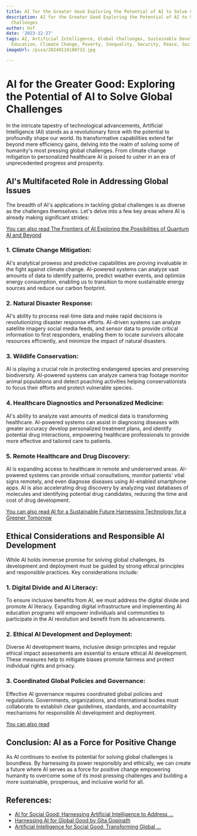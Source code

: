 ```yaml
---
title: AI for the Greater Good Exploring the Potential of AI to Solve Global Challenges
description: AI for the Greater Good Exploring the Potential of AI to Solve Global
  Challenges
author: Usf
date: '2023-12-27'
tags: AI, Artificial Intelligence, Global Challenges, Sustainable Development, Healthcare,
  Education, Climate Change, Poverty, Inequality, Security, Peace, Social Impact
imageUrl: /pixa/20240116100732.jpg

---
```

# AI for the Greater Good: Exploring the Potential of AI to Solve Global Challenges

In  the intricate tapestry of technological advancements, Artificial Intelligence (AI) stands as a revolutionary force with the potential to profoundly shape our  world. Its transformative capabilities extend far beyond mere efficiency gains, delving into the realm of solving some of humanity's most pressing global challenges. From  climate change mitigation to personalized healthcare AI is poised to usher in an era of unprecedented progress and prosperity.

## AI's Multifaceted Role in Addressing Global Issues

The breadth of AI's applications in  tackling global challenges is as diverse as the challenges themselves. Let's delve into  a few key areas where AI is already making significant strides:

[You can also read The Frontiers of AI Exploring the Possibilities of Quantum AI and Beyond](The%20Frontiers%20of%20AI%20Exploring%20the%20Possibilities%20of%20Quantum%20AI%20and%20Beyond)


### 1. Climate Change Mitigation:

AI's analytical  prowess and predictive capabilities  are proving invaluable in the fight against climate change. AI-powered systems can analyze  vast amounts  of  data to identify patterns,  predict weather events, and optimize energy consumption,  enabling us to transition to more sustainable energy sources and reduce our carbon footprint.

### 2.  Natural Disaster Response:

AI's ability to process real-time data and make rapid decisions  is revolutionizing disaster response  efforts. AI-driven systems can analyze satellite imagery social media  feeds, and sensor data to provide critical information to first responders,  enabling them to locate  survivors allocate resources efficiently, and minimize the impact of natural disasters.

### 3. Wildlife Conservation:

AI is  playing a crucial role in protecting endangered species and preserving biodiversity. AI-powered systems can  analyze camera trap footage monitor  animal populations and detect poaching activities helping conservationists to focus their efforts and protect vulnerable species.

### 4. Healthcare Diagnostics and Personalized Medicine:

AI's ability to  analyze vast amounts of medical data is transforming  healthcare. AI-powered systems can assist in  diagnosing diseases with greater accuracy  develop personalized treatment plans, and identify  potential drug interactions, empowering healthcare professionals to provide more effective and tailored care  to patients.

### 5. Remote  Healthcare  and Drug Discovery:

AI is expanding access to healthcare in remote and underserved areas. AI-powered systems can provide  virtual consultations, monitor patients' vital signs remotely, and even diagnose diseases using  AI-enabled  smartphone  apps. AI is also accelerating drug  discovery by analyzing vast  databases  of molecules and identifying potential drug candidates, reducing  the time and cost of drug development.

[You can also read AI for  a Sustainable Future Harnessing  Technology for a Greener Tomorrow](AI%20for%20a%20Sustainable%20Future%20Harnessing%20Technology%20for%20a%20Greener%20Tomorrow)


##  Ethical Considerations and Responsible AI Development

While AI holds immense promise for solving  global  challenges, its development and deployment must be guided by strong ethical principles and responsible practices. Key considerations include:

### 1. Digital Divide and AI Literacy:

To ensure inclusive benefits from AI,  we must address the digital  divide and promote AI literacy. Expanding digital infrastructure and implementing AI education programs will empower individuals and communities to participate  in the AI revolution and  benefit from its advancements.

### 2. Ethical AI Development and Deployment:

Diverse AI development teams, inclusive design  principles and regular ethical impact assessments are essential  to ensure ethical AI development. These measures help to mitigate biases promote fairness and protect individual rights  and privacy.

### 3. Coordinated Global Policies and Governance:

Effective AI  governance requires coordinated global policies and  regulations. Governments, organizations, and international  bodies must  collaborate to establish clear guidelines, standards, and accountability mechanisms for  responsible AI development and deployment.

[You can also read ]()


## Conclusion: AI as a Force for Positive Change

As  AI continues to evolve  its potential for solving global challenges is  boundless. By harnessing its power responsibly and  ethically, we can create a future where AI serves as a force for  positive change empowering humanity to  overcome some of its most pressing challenges and building a more sustainable, prosperous, and inclusive world for all.

## References:
- [AI for Social Good: Harnessing Artificial Intelligence to Address ...](https://www.linkedin.com/pulse/ai-social-good-harnessing-artificial-intelligence-address-paul-veitch)
- [Harnessing AI for Global Good by Gita Gopinath](https://www.imf.org/en/Publications/fandd/issues/2023/12/ST-harnessing-AI-for-global-good-Gita-Gopinath)
- [Artificial Intelligence for Social Good: Transforming Global ...](https://www.cobizmag.com/artificial-intelligence-for-social-good-transforming-global-challenges/)
